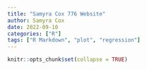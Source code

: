---
title: "Samyra Cox 776 Website"
author: Samyra Cox
date: 2022-09-10
categories: ["R"]
tags: ["R Markdown", "plot", "regression"]
---

```{r setup, include=FALSE}
knitr::opts_chunk$set(collapse = TRUE)
```

```{r cars}

```


```{r pie, fig.cap='A fancy pie chart.', tidy=FALSE}
```
